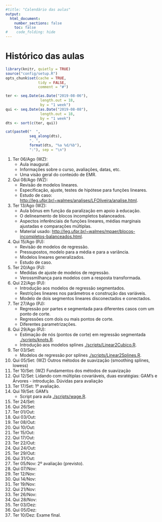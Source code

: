 ```yaml
---
#title: "Calendário das aulas"
output:
  html_document:
    number_sections: false
    toc: false
#    code_folding: hide
---
```


# Histórico das aulas

```r
library(knitr, quietly = TRUE)
source("config/setup.R")
opts_chunk$set(cache = TRUE,
               tidy = FALSE,
               comment = "#")
```
```r
ter <- seq.Date(as.Date("2019-08-06"),
                length.out = 18,
                by = "1 week")
qui <- seq.Date(as.Date("2019-08-08"),
                length.out = 18,
                by = "1 week")
dts <- sort(c(ter, qui))

cat(paste0("  ",
           seq_along(dts),
           ". ",
           format(dts, "%a %d/%b"),
           ":"), sep = "\n")
```

  1. Ter 06/Ago (WZ):
     * Aula inaugural.
     * Informações sobre o curso, avaliações, datas, etc.
     * Uma visão geral do conteúdo de EMR.
  2. Qui 08/Ago (WZ):
     * Revisão de modelos lineares.
     * Especificação, ajuste, testes de hipótese para funções lineares.
     * Estudo de caso: <http://leg.ufpr.br/~walmes/analises/LFOliveira/analise.html>.
  3. Ter 13/Ago (WZ):
     * Aula bônus em função da paralização em apoio à educação.
     * O delineamento de blocos incompletos balanceados.
     * Aspectos inferênciais de funções lineares, médias marginais
       ajustadas e comparações múltiplas.
     * Material usado:
       <http://leg.ufpr.br/~walmes/mpaer/blocos-incompletos-balanceados.html>.
  4. Qui 15/Ago (PJ):
     * Revisão de modelos de regressão.
     * Pressupostos, modelo para a média e para a variância.
     * Modelos lineares generalizados.
     * Estudo de caso.
  5. Ter 20/Ago (PJ):
     * Medidas de ajuste de modelos de regressão.
     * Verossmilhança para modelos com a resposta transformada.
  6. Qui 22/Ago (PJ):
     * Introdução aos modelos de regressão segmentados.
     * Restrições lineares nos parâmetros e construção das variáveis.
     * Modelo de dois segmentos lineares disconectados e conectados.
  7. Ter 27/Ago (PJ):
     * Regressão por partes e segmentada para diferentes casos com um
       ponto de corte.
     * Regressões com dois ou mais pontos de corte.
     * Diferentes parametrizações.
  8. Qui 29/Ago (PJ):
     * Estimação de nós (pontos de corte) em regressão segmentada
       [./scripts/knots.R](./scripts/knots.R).
     * Introdução aos modelos splines
       [./scripts/Linear2Cubico.R](./scripts/Linear2Cubico.R).
  9. Ter 03/Set:
     * Modelos de regressão por splines
       [./scripts/Linear2Splines.R](./scripts/Linear2Splines.R).
  10. Qui 05/Set: (WZ) Outros métodos de suavização (smoothing splines, lowess)
  11. Ter 10/Set: (WZ) Fundamentos dos métodos de suavização
  12. Qui 12/Set: Lidando com múltiplas covariáveis, duas esratégias: GAM's e Árvores - introdução.  Dúvidas para avaliação
  13. Ter 17/Set: 1º avaliação.
  14. Qui 19/Set: GAM's
       * Script para aula [./scripts/wage.R](./scripts/wage.R).     
  15. Ter 24/Set:
  16. Qui 26/Set:
  17. Ter 01/Out:
  18. Qui 03/Out:
  19. Ter 08/Out:
  20. Qui 10/Out:
  21. Ter 15/Out:
  22. Qui 17/Out:
  23. Ter 22/Out:
  24. Qui 24/Out:
  25. Ter 29/Out:
  26. Qui 31/Out:
  27. Ter 05/Nov: 2º avaliação (previsto).
  28. Qui 07/Nov:
  29. Ter 12/Nov:
  30. Qui 14/Nov:
  31. Ter 19/Nov:
  32. Qui 21/Nov:
  33. Ter 26/Nov:
  34. Qui 28/Nov:
  35. Ter 03/Dez:
  36. Qui 05/Dez:
  37. Ter 10/Dez: Exame final.
